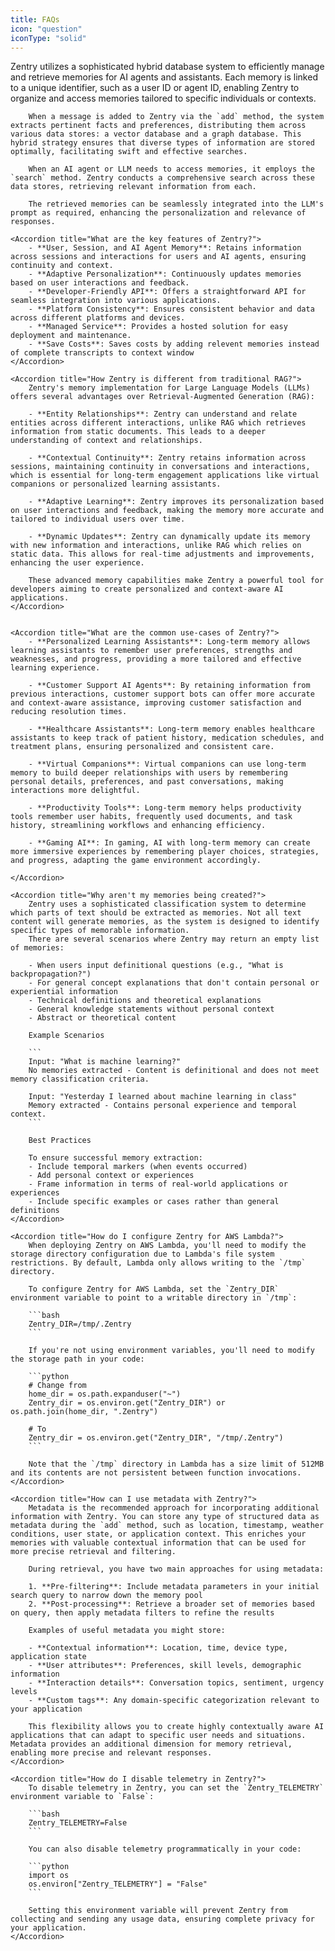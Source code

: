 ```yaml
---
title: FAQs
icon: "question"
iconType: "solid"
---
```


<Snippet file="paper-release.mdx" />

<AccordionGroup>
    <Accordion title="How does Zentry work?">
        Zentry utilizes a sophisticated hybrid database system to efficiently manage and retrieve memories for AI agents and assistants. Each memory is linked to a unique identifier, such as a user ID or agent ID, enabling Zentry to organize and access memories tailored to specific individuals or contexts.

        When a message is added to Zentry via the `add` method, the system extracts pertinent facts and preferences, distributing them across various data stores: a vector database and a graph database. This hybrid strategy ensures that diverse types of information are stored optimally, facilitating swift and effective searches.

        When an AI agent or LLM needs to access memories, it employs the `search` method. Zentry conducts a comprehensive search across these data stores, retrieving relevant information from each.

        The retrieved memories can be seamlessly integrated into the LLM's prompt as required, enhancing the personalization and relevance of responses.
  </Accordion>

    <Accordion title="What are the key features of Zentry?">
        - **User, Session, and AI Agent Memory**: Retains information across sessions and interactions for users and AI agents, ensuring continuity and context.
        - **Adaptive Personalization**: Continuously updates memories based on user interactions and feedback.
        - **Developer-Friendly API**: Offers a straightforward API for seamless integration into various applications.
        - **Platform Consistency**: Ensures consistent behavior and data across different platforms and devices.
        - **Managed Service**: Provides a hosted solution for easy deployment and maintenance.
        - **Save Costs**: Saves costs by adding relevent memories instead of complete transcripts to context window
    </Accordion>

    <Accordion title="How Zentry is different from traditional RAG?">
        Zentry's memory implementation for Large Language Models (LLMs) offers several advantages over Retrieval-Augmented Generation (RAG):

        - **Entity Relationships**: Zentry can understand and relate entities across different interactions, unlike RAG which retrieves information from static documents. This leads to a deeper understanding of context and relationships.

        - **Contextual Continuity**: Zentry retains information across sessions, maintaining continuity in conversations and interactions, which is essential for long-term engagement applications like virtual companions or personalized learning assistants.

        - **Adaptive Learning**: Zentry improves its personalization based on user interactions and feedback, making the memory more accurate and tailored to individual users over time.

        - **Dynamic Updates**: Zentry can dynamically update its memory with new information and interactions, unlike RAG which relies on static data. This allows for real-time adjustments and improvements, enhancing the user experience.

        These advanced memory capabilities make Zentry a powerful tool for developers aiming to create personalized and context-aware AI applications.
    </Accordion>


    <Accordion title="What are the common use-cases of Zentry?">
        - **Personalized Learning Assistants**: Long-term memory allows learning assistants to remember user preferences, strengths and weaknesses, and progress, providing a more tailored and effective learning experience.

        - **Customer Support AI Agents**: By retaining information from previous interactions, customer support bots can offer more accurate and context-aware assistance, improving customer satisfaction and reducing resolution times.

        - **Healthcare Assistants**: Long-term memory enables healthcare assistants to keep track of patient history, medication schedules, and treatment plans, ensuring personalized and consistent care.

        - **Virtual Companions**: Virtual companions can use long-term memory to build deeper relationships with users by remembering personal details, preferences, and past conversations, making interactions more delightful.

        - **Productivity Tools**: Long-term memory helps productivity tools remember user habits, frequently used documents, and task history, streamlining workflows and enhancing efficiency.

        - **Gaming AI**: In gaming, AI with long-term memory can create more immersive experiences by remembering player choices, strategies, and progress, adapting the game environment accordingly.

    </Accordion>

    <Accordion title="Why aren't my memories being created?">
        Zentry uses a sophisticated classification system to determine which parts of text should be extracted as memories. Not all text content will generate memories, as the system is designed to identify specific types of memorable information.
        There are several scenarios where Zentry may return an empty list of memories:

        - When users input definitional questions (e.g., "What is backpropagation?")
        - For general concept explanations that don't contain personal or experiential information
        - Technical definitions and theoretical explanations
        - General knowledge statements without personal context
        - Abstract or theoretical content

        Example Scenarios

        ```
        Input: "What is machine learning?"
        No memories extracted - Content is definitional and does not meet memory classification criteria.

        Input: "Yesterday I learned about machine learning in class"
        Memory extracted - Contains personal experience and temporal context.
        ```

        Best Practices

        To ensure successful memory extraction:
        - Include temporal markers (when events occurred)
        - Add personal context or experiences
        - Frame information in terms of real-world applications or experiences
        - Include specific examples or cases rather than general definitions
    </Accordion>

    <Accordion title="How do I configure Zentry for AWS Lambda?">
        When deploying Zentry on AWS Lambda, you'll need to modify the storage directory configuration due to Lambda's file system restrictions. By default, Lambda only allows writing to the `/tmp` directory.

        To configure Zentry for AWS Lambda, set the `Zentry_DIR` environment variable to point to a writable directory in `/tmp`:

        ```bash
        Zentry_DIR=/tmp/.Zentry
        ```

        If you're not using environment variables, you'll need to modify the storage path in your code:

        ```python
        # Change from
        home_dir = os.path.expanduser("~")
        Zentry_dir = os.environ.get("Zentry_DIR") or os.path.join(home_dir, ".Zentry")

        # To
        Zentry_dir = os.environ.get("Zentry_DIR", "/tmp/.Zentry")
        ```

        Note that the `/tmp` directory in Lambda has a size limit of 512MB and its contents are not persistent between function invocations.
    </Accordion>

    <Accordion title="How can I use metadata with Zentry?">
        Metadata is the recommended approach for incorporating additional information with Zentry. You can store any type of structured data as metadata during the `add` method, such as location, timestamp, weather conditions, user state, or application context. This enriches your memories with valuable contextual information that can be used for more precise retrieval and filtering.

        During retrieval, you have two main approaches for using metadata:

        1. **Pre-filtering**: Include metadata parameters in your initial search query to narrow down the memory pool
        2. **Post-processing**: Retrieve a broader set of memories based on query, then apply metadata filters to refine the results

        Examples of useful metadata you might store:

        - **Contextual information**: Location, time, device type, application state
        - **User attributes**: Preferences, skill levels, demographic information
        - **Interaction details**: Conversation topics, sentiment, urgency levels
        - **Custom tags**: Any domain-specific categorization relevant to your application

        This flexibility allows you to create highly contextually aware AI applications that can adapt to specific user needs and situations. Metadata provides an additional dimension for memory retrieval, enabling more precise and relevant responses.
    </Accordion>

    <Accordion title="How do I disable telemetry in Zentry?">
        To disable telemetry in Zentry, you can set the `Zentry_TELEMETRY` environment variable to `False`:

        ```bash
        Zentry_TELEMETRY=False
        ```

        You can also disable telemetry programmatically in your code:

        ```python
        import os
        os.environ["Zentry_TELEMETRY"] = "False"
        ```

        Setting this environment variable will prevent Zentry from collecting and sending any usage data, ensuring complete privacy for your application.
    </Accordion>

</AccordionGroup>



